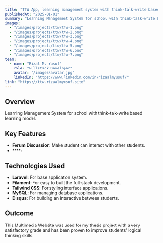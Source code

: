 ```yaml
---
title: "TTW App, learning management system with think-talk-write based learning"
publishedAt: "2025-01-01"
summary: "Learning Management System for school with think-talk-write based learning model."
images:
  - "/images/projects/ttw/ttw-1.png"
  - "/images/projects/ttw/ttw-2.png"
  - "/images/projects/ttw/ttw-3.png"
  - "/images/projects/ttw/ttw-4.png"
  - "/images/projects/ttw/ttw-5.png"
  - "/images/projects/ttw/ttw-6.png"
  - "/images/projects/ttw/ttw-7.png"
team:
  - name: "Rizal M. Yusuf"
    role: "Fullstack Developer"
    avatar: "/images/avatar.jpg"
    linkedIn: "https://www.linkedin.com/in/rizaalmyusuf/"
link: "https://ttw.rizaalmyusuf.site"
---
```


## Overview

Learning Management System for school with think-talk-write based learning model.

## Key Features

- **Forum Discussion**: Make student can interact with other students.
- ****:

## Technologies Used

- **Laravel**: For base application system.
- **Filament**: For easy to built the full-stack development.
- **Tailwind CSS**: For styling interface applications.
- **MySQL**: For managing database applications.
- **Disqus**: For building an interactive between students.

## Outcome

This Multimedia Website was used for my thesis project with a very satisfactory grade and has been proven to improve students' logical thinking skills.